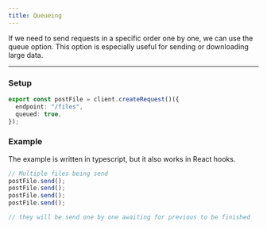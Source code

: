 ```yaml
---
title: Queueing
---
```


If we need to send requests in a specific order one by one, we can use the queue option. This option is especially
useful for sending or downloading large data.

---

### Setup

```ts
export const postFile = client.createRequest()({
  endpoint: "/files",
  queued: true,
});
```

### Example

The example is written in typescript, but it also works in React hooks.

```ts
// Multiple files being send
postFile.send();
postFile.send();
postFile.send();
postFile.send();

// they will be send one by one awaiting for previous to be finished
```
